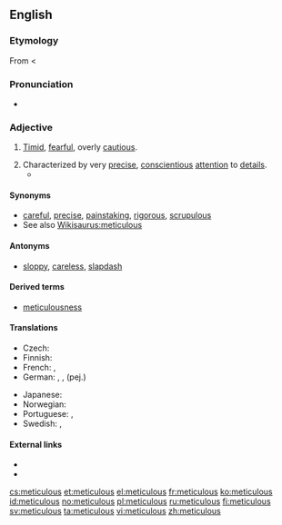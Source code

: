 ==English==

===Etymology===
From {{etyl|la}} {{term|meticulosus||full of fear}} < {{term|metus||fear}}

===Pronunciation===
*{{audio|en-uk-meticulous.ogg|Audio (UK)}}

===Adjective===
{{en-adj}}

# {{archaic}} [[timid|Timid]], [[fearful]], overly [[cautious]].
# Characterized by very [[precise]], [[conscientious]] [[attention]] to [[detail]]s.
#* {{quote-book|year=1943|author=[[w:Franklin D. Roosevelt|Franklin D. Roosevelt]]|title=[[S:Roosevelt's Fireside Chat, 28 July 1943|Roosevelt's Fireside Chat, 28 July 1943]]
|passage=The '''meticulous''' care with which the operation in Sicily was planned has paid dividends. Our casualties in men, in ships and materiel have been low—in fact, far below our estimate.}}

====Synonyms====
* [[careful]], [[precise]], [[painstaking]], [[rigorous]], [[scrupulous]]
* See also [[Wikisaurus:meticulous]]

====Antonyms====
* [[sloppy]], [[careless]], [[slapdash]]

====Derived terms====
* [[meticulousness]]

====Translations====
{{trans-top|characterized by very precise, conscientious attention to details}}
* Czech: {{t-|cs|pečlivý}}
* Finnish: {{t-|fi|huolellinen}}
* French: {{t|fr|méticuleux}}, {{t|fr|soigneux}}
* German: {{t+|de|akribisch}}, {{t|de|peinlich genau}}, {{t|de|pedantisch}} (pej.)
{{trans-mid}}
* Japanese: {{t|ja|細部まで行き届いた|tr=さいぶまでいきとどいた, saibu made ikitodoita|sc=Jpan}}
* Norwegian: {{t|no|omhyggelig}}
* Portuguese: {{t|pt|meticuloso|m}}, {{t|pt|meticulosa|f}}
* Swedish: {{t+|sv|minutiös}}, {{t|sv|omsorgsfull}}
{{trans-bottom}}

====External links====
* {{R:Webster 1913}}
* {{R:Century 1911}}

[[cs:meticulous]]
[[et:meticulous]]
[[el:meticulous]]
[[fr:meticulous]]
[[ko:meticulous]]
[[id:meticulous]]
[[no:meticulous]]
[[pl:meticulous]]
[[ru:meticulous]]
[[fi:meticulous]]
[[sv:meticulous]]
[[ta:meticulous]]
[[vi:meticulous]]
[[zh:meticulous]]